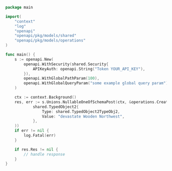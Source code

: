 ```go showLineNumbers copy filename="Nullable One Of Schema Post usage example"
package main

import(
	"context"
	"log"
	"openapi"
	"openapi/pkg/models/shared"
	"openapi/pkg/models/operations"
)

func main() {
    s := openapi.New(
        openapi.WithSecurity(shared.Security{
            APIKeyAuth: openapi.String("Token YOUR_API_KEY"),
        }),
        openapi.WithGlobalPathParam(100),
        openapi.WithGlobalQueryParam("some example global query param"),
    )

    ctx := context.Background()
    res, err := s.Unions.NullableOneOfSchemaPost(ctx, &operations.CreateNullableOneOfSchemaPostRequestBodyTypedObject2(
            shared.TypedObject2{
                Type: shared.TypedObject2TypeObj2,
                Value: "devastate Wooden Northwest",
            },
    ))
    if err != nil {
        log.Fatal(err)
    }

    if res.Res != nil {
        // handle response
    }
}
```
